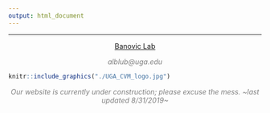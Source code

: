 ---
output: html_document
---

<div class = "row">

<div class = "col-md-6">
<hr />
<p style="text-align: center;"><a href="https://banoviclabs.github.io/Banovic_Lab/">Banovic Lab</a></p>
<p style="text-align: center;"><span style="color: #808080;"><em>alblub@uga.edu</em></span></p>
</div>

<div class = "col-md-6">
```{r vetmedLogo, fig.align='center', out.width='100%', echo=FALSE}
knitr::include_graphics("./UGA_CVM_logo.jpg")
```
</div>
</div>

<p style="text-align: center;"><span style="color: #808080;"><em>Our website is currently under construction; please excuse the mess. _~last updated 8/31/2019~_</em></span></p>
